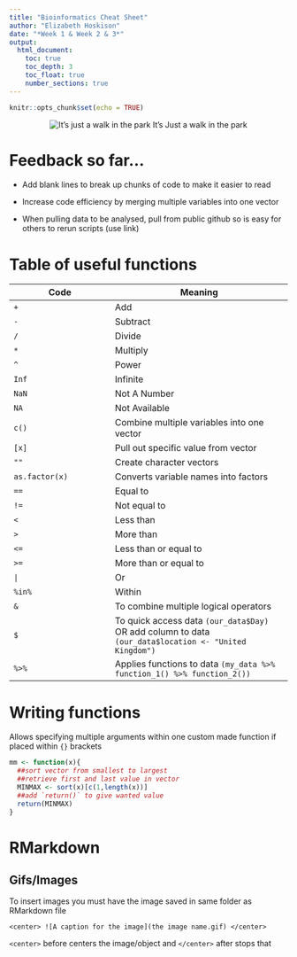 ```yaml
---
title: "Bioinformatics Cheat Sheet"
author: "Elizabeth Hoskison"
date: "*Week 1 & Week 2 & 3*"
output: 
  html_document:
    toc: true
    toc_depth: 3
    toc_float: true    
    number_sections: true
---
```


```r
knitr::opts_chunk$set(echo = TRUE)
```
<center>
![It's just a walk in the park](gif cat.gif)
  It's Just a walk in the park
</center>

# Feedback so far...

* Add blank lines to break up chunks of code to make it easier to read

* Increase code efficiency by merging multiple variables into one vector

* When pulling data to be analysed, pull from public github so is easy for others to rerun scripts (use link)

# Table of useful functions

Code  | Meaning
----  | -------
`+`     | Add
`-`     | Subtract
`/`     | Divide
`*`    | Multiply 
`^`     | Power
`Inf`   | Infinite
`NaN`   | Not A Number
`NA`    | Not Available
`c()`   | Combine multiple variables into one vector
`[x]`   | Pull out specific value from vector
`""`    | Create character vectors 
`as.factor(x)` | Converts variable names into factors 
`==` | Equal to
`!=` | Not equal to 
`<` | Less than
`>` | More than
`<=` | Less than or equal to 
`>=` | More than or equal to 
`|` | Or
`%in%` | Within
`&` | To combine multiple logical operators 
`$` | To quick access data `(our_data$Day)` OR add column to data `(our_data$location <- "United Kingdom")`
`%>%` | Applies functions to data `(my_data %>% function_1() %>% function_2())`

# Writing functions

Allows specifying multiple arguments within one custom made function if placed within `{}` brackets 
```r
mm <- function(x){
  ##sort vector from smallest to largest
  ##retrieve first and last value in vector
  MINMAX <- sort(x)[c(1,length(x))]
  ##add `return()` to give wanted value 
  return(MINMAX)
}

```

# RMarkdown
## Gifs/Images
To insert images you must have the image saved in same folder as RMarkdown file

`<center>
![A caption for the image](the image name.gif)
</center>`

`<center>` before centers the image/object and `</center>` after stops that







